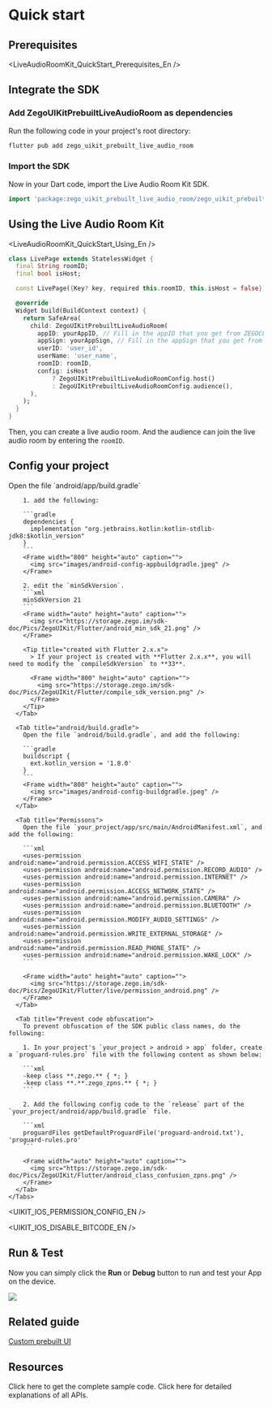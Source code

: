 
# Quick start

## Prerequisites

<LiveAudioRoomKit_QuickStart_Prerequisites_En />

## Integrate the SDK

### Add ZegoUIKitPrebuiltLiveAudioRoom as dependencies

Run the following code in your project's root directory: 

```dart
flutter pub add zego_uikit_prebuilt_live_audio_room
```

### Import the SDK

Now in your Dart code, import the Live Audio Room Kit SDK.

```dart
import 'package:zego_uikit_prebuilt_live_audio_room/zego_uikit_prebuilt_live_audio_room.dart';
```


## Using the Live Audio Room Kit


<LiveAudioRoomKit_QuickStart_Using_En />

```dart
class LivePage extends StatelessWidget {
  final String roomID;
  final bool isHost;

  const LivePage({Key? key, required this.roomID, this.isHost = false}) : super(key: key);

  @override
  Widget build(BuildContext context) {
    return SafeArea(
      child: ZegoUIKitPrebuiltLiveAudioRoom(
        appID: yourAppID, // Fill in the appID that you get from ZEGOCLOUD Admin Console.
        appSign: yourAppSign, // Fill in the appSign that you get from ZEGOCLOUD Admin Console.
        userID: 'user_id',
        userName: 'user_name',
        roomID: roomID,
        config: isHost
            ? ZegoUIKitPrebuiltLiveAudioRoomConfig.host()
            : ZegoUIKitPrebuiltLiveAudioRoomConfig.audience(),
      ),
    );
  }
}
```

Then, you can create a live audio room. And the audience can join the live audio room by entering the `roomID`.

## Config your project


<Tabs>
  <Tab title="Android">
    <Tabs>
      <Tab title="android/app/build.gradle">
        Open the file `android/app/build.gradle`
        
        1. add the following:

        ```gradle
        dependencies {
          implementation "org.jetbrains.kotlin:kotlin-stdlib-jdk8:$kotlin_version"
        }
        ```
        <Frame width="800" height="auto" caption="">
          <img src="images/android-config-appbuildgradle.jpeg" />
        </Frame>

        2. edit the `minSdkVersion`.
        ```xml
        minSdkVersion 21
        ```
        <Frame width="auto" height="auto" caption="">
          <img src="https://storage.zego.im/sdk-doc/Pics/ZegoUIKit/Flutter/android_min_sdk_21.png" />
        </Frame>

        <Tip title="created with Flutter 2.x.x">
          > If your project is created with **Flutter 2.x.x**, you will need to modify the `compileSdkVersion` to **33**.
          
          <Frame width="800" height="auto" caption="">
            <img src="https://storage.zego.im/sdk-doc/Pics/ZegoUIKit/Flutter/compile_sdk_version.png" />
          </Frame>
        </Tip>
      </Tab>

      <Tab title="android/build.gradle">
        Open the file `android/build.gradle`, and add the following:

        ```gradle
        buildscript {
          ext.kotlin_version = '1.8.0'
        }
        ```
        <Frame width="800" height="auto" caption="">
          <img src="images/android-config-buildgradle.jpeg" />
        </Frame>
      </Tab>

      <Tab title="Permissons">
        Open the file `your_project/app/src/main/AndroidManifest.xml`, and add the following:

        ```xml
        <uses-permission android:name="android.permission.ACCESS_WIFI_STATE" />
        <uses-permission android:name="android.permission.RECORD_AUDIO" />
        <uses-permission android:name="android.permission.INTERNET" />
        <uses-permission android:name="android.permission.ACCESS_NETWORK_STATE" />
        <uses-permission android:name="android.permission.CAMERA" />
        <uses-permission android:name="android.permission.BLUETOOTH" />
        <uses-permission android:name="android.permission.MODIFY_AUDIO_SETTINGS" />
        <uses-permission android:name="android.permission.WRITE_EXTERNAL_STORAGE" />
        <uses-permission android:name="android.permission.READ_PHONE_STATE" />
        <uses-permission android:name="android.permission.WAKE_LOCK" />
        ```

        <Frame width="auto" height="auto" caption="">
          <img src="https://storage.zego.im/sdk-doc/Pics/ZegoUIKit/Flutter/live/permission_android.png" />
        </Frame>
      </Tab>

      <Tab title="Prevent code obfuscation">
        To prevent obfuscation of the SDK public class names, do the following:

        1. In your project's `your_project > android > app` folder, create a `proguard-rules.pro` file with the following content as shown below:

        ```xml
        -keep class **.zego.** { *; }
        -keep class **.**.zego_zpns.** { *; }
        ```

        2. Add the following config code to the `release` part of the `your_project/android/app/build.gradle` file.

        ```xml
        proguardFiles getDefaultProguardFile('proguard-android.txt'), 'proguard-rules.pro'
        ```

        <Frame width="auto" height="auto" caption="">
          <img src="https://storage.zego.im/sdk-doc/Pics/ZegoUIKit/Flutter/android_class_confusion_zpns.png" />
        </Frame>
      </Tab>
    </Tabs>
  </Tab>

  <Tab title="iOS">
    <Tabs>
      <Tab title="Permissions">

<UIKIT_IOS_PERMISSION_CONFIG_EN />
      </Tab>
      <Tab title="Disable Bitcode">

<UIKIT_IOS_DISABLE_BITCODE_EN />
      </Tab>
    </Tabs>
  </Tab>
</Tabs>


## Run & Test

Now you can simply click the **Run** or **Debug** button to run and test your App on the device.

<Frame width="auto" height="auto" caption="">
  <img src="https://storage.zego.im/sdk-doc/Pics/ZegoUIKit/Flutter/run_flutter_project.jpg" />
</Frame>

## Related guide

[Custom prebuilt UI](./03-Custom%20prebuilt%20features/01-Overview.mdx)

## Resources

<CardGroup cols={2}>
  <Card title="Sample code" href="https://github.com/ZEGOCLOUD/zego_uikit_prebuilt_live_audio_room_example_flutter" target="_blank">
    Click here to get the complete sample code.
  </Card>
  <Card title="API reference" href="https://pub.dev/documentation/zego_uikit_prebuilt_live_audio_room/latest/zego_uikit_prebuilt_live_audio_room/zego_uikit_prebuilt_live_audio_room-library.html" target="_blank">
    Click here for detailed explanations of all APIs.
  </Card>
</CardGroup>
